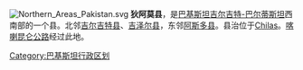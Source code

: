 [[File:Northern_Areas_Pakistan.svg|right]]
'''狄阿莫县'''，是[[巴基斯坦|巴基斯坦]][[吉尔吉特-巴尔蒂斯坦|吉尔吉特-巴尔蒂斯坦]]西南部的一个县。北邻[[吉尔吉特县|吉尔吉特县]]、[[吉泽尔县|吉泽尔县]]，东邻[[阿斯多县|阿斯多县]]。县治位于[[Chilas|Chilas]]。[[喀喇昆仑公路|喀喇昆仑公路]]经过此地。


{{吉尔吉特-巴尔蒂斯坦行政区划}}
[[Category:巴基斯坦行政区划|Category:巴基斯坦行政区划]]